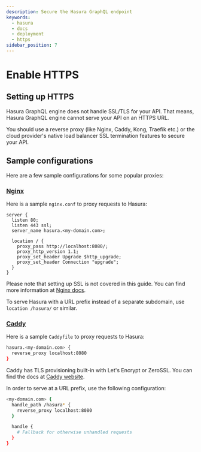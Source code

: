 ```yaml
---
description: Secure the Hasura GraphQL endpoint
keywords:
  - hasura
  - docs
  - deployment
  - https
sidebar_position: 7
---
```


# Enable HTTPS

## Setting up HTTPS

Hasura GraphQL engine does not handle SSL/TLS for your API. That means,
Hasura GraphQL engine cannot serve your API on an HTTPS URL.

You should use a reverse proxy (like Nginx, Caddy, Kong, Traefik etc.)
or the cloud provider's native load balancer SSL termination features to
secure your API.

## Sample configurations

Here are a few sample configurations for some popular proxies:

### [Nginx](https://nginx.org/en/docs/)

Here is a sample `nginx.conf` to proxy requests to Hasura:

```nginx
server {
  listen 80;
  listen 443 ssl;
  server_name hasura.<my-domain.com>;

  location / {
    proxy_pass http://localhost:8080/;
    proxy_http_version 1.1;
    proxy_set_header Upgrade $http_upgrade;
    proxy_set_header Connection "upgrade";
  }
}
```

Please note that setting up SSL is not covered in this guide. You can
find more information at [Nginx docs](https://nginx.org/en/docs/http/configuring_https_servers.html).

To serve Hasura with a URL prefix instead of a separate subdomain, use `location /hasura/` or similar.


### [Caddy](https://caddyserver.com/)

Here is a sample `Caddyfile` to proxy requests to Hasura:

```bash
hasura.<my-domain.com> {
  reverse_proxy localhost:8080
}
```

Caddy has TLS provisioning built-in with Let's Encrypt or ZeroSSL. You can find the docs at [Caddy website](https://caddyserver.com/docs/automatic-https).

In order to serve at a URL prefix, use the following configuration:

```bash
<my-domain.com> {
  handle_path /hasura* {
    reverse_proxy localhost:8080
  }

  handle {
    # Fallback for otherwise unhandled requests
  }
}
```
